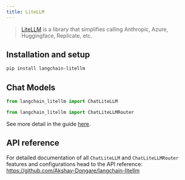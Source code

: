 ```yaml
---
title: LiteLLM
---
```


>[LiteLLM](https://github.com/BerriAI/litellm) is a library that simplifies calling Anthropic, Azure, Huggingface, Replicate, etc.

## Installation and setup

```bash
pip install langchain-litellm
```

## Chat Models
```python
from langchain_litellm import ChatLiteLLM
```
```python
from langchain_litellm import ChatLiteLLMRouter
```
See more detail in the guide [here](/oss/javascript/integrations/chat/litellm).

## API reference
For detailed documentation of all `ChatLiteLLM` and `ChatLiteLLMRouter` features and configurations head to the API reference: https://github.com/Akshay-Dongare/langchain-litellm
